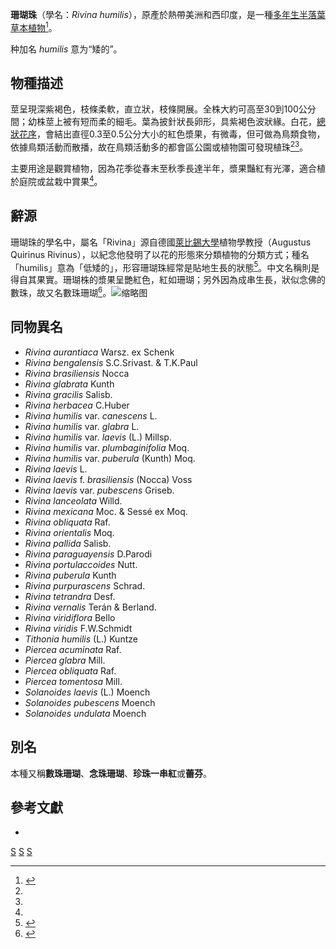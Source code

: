 {{Speciesbox
| genus = Rivina
| species = humilis
| authority = [[Linn.|Linn.]], 1753
| image = Rivina_humilis_05.JPG
| image_caption = 
}}
'''珊瑚珠'''（學名：''Rivina humilis''），原產於熱帶美洲和西印度，是一種[[多年生|多年生]][[半落葉|半落葉]][[草本植物|草本植物]]<ref name="莊溪">{{cite web | author = 莊溪 | url = http://kplant.biodiv.tw/%E6%95%B8%E7%8F%A0%E7%8F%8A%E7%91%9A/%E6%95%B8%E7%8F%A0%E7%8F%8A%E7%91%9A.htm | title = 數珠珊瑚 | work = 認識植物 | language = zh-tw | accessdate = 2016-09-15 | archive-date = 2016-09-19 | archive-url = https://web.archive.org/web/20160919153644/http://kplant.biodiv.tw/%E6%95%B8%E7%8F%A0%E7%8F%8A%E7%91%9A/%E6%95%B8%E7%8F%A0%E7%8F%8A%E7%91%9A.htm | dead-url = no }}</ref>。

种加名 ''humilis'' 意为“矮的”。

== 物種描述 ==
莖呈現深紫褐色，枝條柔軟，直立狀，枝條開展。全株大約可高至30到100公分間；幼株莖上被有短而柔的細毛。葉為披針狀長卵形，具紫褐色波狀緣。白花，[[總狀花序|總狀花序]]，會結出直徑0.3至0.5公分大小的紅色漿果，有微毒，但可做為鳥類食物，依據鳥類活動而散播，故在鳥類活動多的都會區公園或植物園可發現植珠<ref name="莊溪" /><ref name="科博館" />。

主要用途是觀賞植物，因為花季從春末至秋季長達半年，漿果豔紅有光澤，適合植於庭院或盆栽中賞果<ref name="莊溪" />。

== 辭源 ==
珊瑚珠的學名中，屬名「Rivina」源自德國[[萊比錫大學|萊比錫大學]]植物學教授{{Le|奧古斯都·奎里努斯·里維努斯|Augustus Quirinus Rivinus}}（Augustus Quirinus Rivinus），以紀念他發明了以花的形態來分類植物的分類方式；種名「humilis」意為「低矮的」，形容珊瑚珠經常是貼地生長的狀態<ref name="科博館">{{cite web | author = 廖仁滄 | url = http://www.nmns.edu.tw/public/BotanicalGarden/flowers/2014/fall/1029.htm | title = 珍珠一串紅－數珠珊瑚 | publisher = 國立自然科學博物館 | language = zh-tw | accessdate = 2016-09-15 | archive-date = 2018-10-06 | archive-url = https://web.archive.org/web/20181006075456/http://www.nmns.edu.tw/public/BotanicalGarden/flowers/2014/fall/1029.htm | dead-url = no }}</ref>。中文名稱則是得自其果實。珊瑚株的漿果呈艷紅色，紅如珊瑚；另外因為成串生長，狀似念佛的數珠，故又名數珠珊瑚<ref name="信義社大">{{cite web | url = http://xycc.tw/item/%E6%95%B8%E7%8F%A0%E7%8F%8A%E7%91%9A-%E7%8F%8A%E7%91%9A%E7%8F%A0/ | title = 數珠珊瑚 (珊瑚珠) | publisher = 台北市信義社區大學 | work = 信義學生生態步道探索 | language = zh-tw | accessdate = 2016-09-15 | archive-date = 2018-10-06 | archive-url = https://web.archive.org/web/20181006075722/http://xycc.tw/item/%E6%95%B8%E7%8F%A0%E7%8F%8A%E7%91%9A-%E7%8F%8A%E7%91%9A%E7%8F%A0/ | dead-url = no }}</ref>。[[File:都會區的數珠珊瑚植珠、花與果實.jpeg|缩略图]]

== 同物異名 ==

* ''Rivina aurantiaca'' Warsz. ex Schenk
* ''Rivina bengalensis'' S.C.Srivast. & T.K.Paul
* ''Rivina brasiliensis'' Nocca
* ''Rivina glabrata'' Kunth
* ''Rivina gracilis'' Salisb.
* ''Rivina herbacea'' C.Huber
* ''Rivina humilis'' var. ''canescens'' L.
* ''Rivina humilis'' var. ''glabra'' L.
* ''Rivina humilis'' var. ''laevis'' (L.) Millsp.
* ''Rivina humilis'' var. ''plumbaginifolia'' Moq.
* ''Rivina humilis'' var. ''puberula'' (Kunth) Moq.
* ''Rivina laevis'' L.
* ''Rivina laevis'' f. ''brasiliensis'' (Nocca) Voss
* ''Rivina laevis'' var. ''pubescens'' Griseb.
* ''Rivina lanceolata'' Willd.
* ''Rivina mexicana'' Moc. & Sessé ex Moq.
* ''Rivina obliquata'' Raf.
* ''Rivina orientalis'' Moq.
* ''Rivina pallida'' Salisb.
* ''Rivina paraguayensis'' D.Parodi
* ''Rivina portulaccoides'' Nutt.
* ''Rivina puberula'' Kunth
* ''Rivina purpurascens'' Schrad.
* ''Rivina tetrandra'' Desf.
* ''Rivina vernalis'' Terán & Berland.
* ''Rivina viridiflora'' Bello
* ''Rivina viridis'' F.W.Schmidt
* ''Tithonia humilis'' (L.) Kuntze
* ''Piercea acuminata'' Raf.
* ''Piercea glabra'' Mill.
* ''Piercea obliquata'' Raf.
* ''Piercea tomentosa'' Mill.
* ''Solanoides laevis'' (L.) Moench
* ''Solanoides pubescens'' Moench
* ''Solanoides undulata'' Moench

== 別名 ==
本種又稱'''數珠珊瑚'''、'''念珠珊瑚'''、'''珍珠一串紅'''或'''蕾芬'''。

==參考文獻==
{{reflist}}
*{{cite web | url=http://db.kib.ac.cn/CNFlora/SearchResult.aspx?CPNI=CPNI-045-10460 | title=蕾芬 ''Rivina humilis'' | publisher=中国植物物种信息数据库 | accessdate=2013-01-15}}

{{Taxonbar}}

[[Category:数珠珊瑚属|S]]
[[Category:卡尔·林奈命名的生物分类|S]]
[[Category:1753年描述的植物|S]]